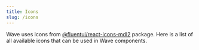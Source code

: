 ```yaml
---
title: Icons
slug: /icons
---
```


Wave uses icons from [@fluentui/react-icons-mdl2](https://www.npmjs.com/package/@fluentui/react-icons-mdl2) package. Here is a list of all available icons that can be used in Wave components. 



<IconsPage/>